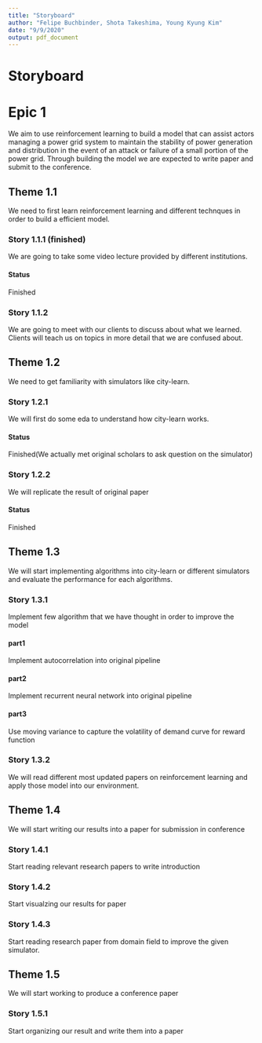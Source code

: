 ```yaml
---
title: "Storyboard"
author: "Felipe Buchbinder, Shota Takeshima, Young Kyung Kim"
date: "9/9/2020"
output: pdf_document
---
```


# Storyboard
# Epic 1

We aim to use reinforcement learning to build a model that can assist actors managing a power grid system to maintain the stability of power generation and distribution in the event of an attack or failure of a small portion of the power grid. Through building the model we are expected to write paper and submit to the conference. 

## Theme 1.1

We need to first learn reinforcement learning and different technques in order to build a efficient model. 

### Story 1.1.1 (finished)
We are going to take some video lecture provided by different institutions.

#### Status
Finished

### Story 1.1.2
We are going to meet with our clients to discuss about what we learned. Clients will teach us on topics in more detail that we are confused about.


## Theme 1.2

We need to get familiarity with simulators like city-learn. 

### Story 1.2.1

We will first do some eda to understand how city-learn works.

#### Status

Finished(We actually met original scholars to ask question on the simulator)

### Story 1.2.2

We will replicate the result of original paper

#### Status

Finished

## Theme 1.3

We will start implementing algorithms into city-learn or different simulators and evaluate the performance for each algorithms. 

### Story 1.3.1

Implement few algorithm that we have thought in order to improve the model

#### part1 

Implement autocorrelation into original pipeline

#### part2

Implement recurrent neural network into original pipeline

#### part3

Use moving variance to capture the volatility of demand curve for reward function

### Story 1.3.2

We will read different most updated papers on reinforcement learning and apply those model into our environment. 

## Theme 1.4

We will start writing our results into a paper for submission in conference

### Story 1.4.1

Start reading relevant research papers to write introduction

### Story 1.4.2

Start visualzing our results for paper

### Story 1.4.3

Start reading research paper from domain field to improve the given simulator. 

## Theme 1.5

We will start working to produce a conference paper

### Story 1.5.1

Start organizing our result and write them into a paper


